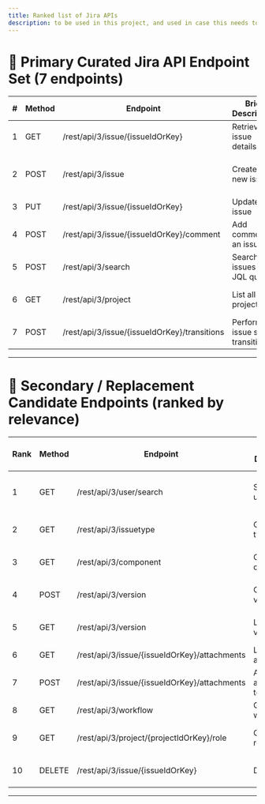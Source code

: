 ```yaml
---
title: Ranked list of Jira APIs 
description: to be used in this project, and used in case this needs to be expanded more in future scopes.
---
```


# 🎯 Primary Curated Jira API Endpoint Set (7 endpoints)

| # | Method | Endpoint                                     | Brief Description               | Type   | Difficulty | Importance | Why Pick?                         |
| - | ------ | -------------------------------------------- | ------------------------------- | ------ | ---------- | ---------- | --------------------------------- |
| 1 | GET    | /rest/api/3/issue/{issueIdOrKey}             | Retrieve issue details          | Read   | Low        | High       | Core issue retrieval              |
| 2 | POST   | /rest/api/3/issue                            | Create a new issue              | Create | Medium     | High       | Essential issue creation workflow |
| 3 | PUT    | /rest/api/3/issue/{issueIdOrKey}             | Update an issue                 | Update | Medium     | High       | Modify issue details              |
| 4 | POST   | /rest/api/3/issue/{issueIdOrKey}/comment     | Add comment to an issue         | Create | Medium     | High       | Important for collaboration       |
| 5 | POST   | /rest/api/3/search                           | Search issues with JQL query    | Read   | Medium     | High       | Powerful query functionality      |
| 6 | GET    | /rest/api/3/project                          | List all projects               | Read   | Low        | Medium     | Context for issues and workflows  |
| 7 | POST   | /rest/api/3/issue/{issueIdOrKey}/transitions | Perform issue status transition | Update | Medium     | High       | Key workflow action               |

---

# 🔄 Secondary / Replacement Candidate Endpoints (ranked by relevance)

| Rank | Method | Endpoint                                     | Brief Description       | Type   | Difficulty | Importance | Reason to Consider Replacement        |
| ---- | ------ | -------------------------------------------- | ----------------------- | ------ | ---------- | ---------- | ------------------------------------- |
| 1    | GET    | /rest/api/3/user/search                      | Search users            | Read   | Low        | High       | User-related APIs are often essential |
| 2    | GET    | /rest/api/3/issuetype                        | Get all issue types     | Read   | Low        | Medium     | Metadata about issue types            |
| 3    | GET    | /rest/api/3/component                        | Get project components  | Read   | Low        | Medium     | Project details enrichment            |
| 4    | POST   | /rest/api/3/version                          | Create a version        | Create | Medium     | Medium     | Versioning in project management      |
| 5    | GET    | /rest/api/3/version                          | List versions           | Read   | Low        | Medium     | Version info useful for releases      |
| 6    | GET    | /rest/api/3/issue/{issueIdOrKey}/attachments | List issue attachments  | Read   | Medium     | Medium     | For rich issue context                |
| 7    | POST   | /rest/api/3/issue/{issueIdOrKey}/attachments | Add attachment to issue | Create | Medium     | Medium     | Collaboration enhancement             |
| 8    | GET    | /rest/api/3/workflow                         | Get workflows           | Read   | Medium     | Medium     | Workflow metadata                     |
| 9    | GET    | /rest/api/3/project/{projectIdOrKey}/role    | Get project roles       | Read   | Medium     | Medium     | Permissions and access management     |
| 10   | DELETE | /rest/api/3/issue/{issueIdOrKey}             | Delete issue            | Delete | Medium     | Medium     | Important but less frequent action    |

---
